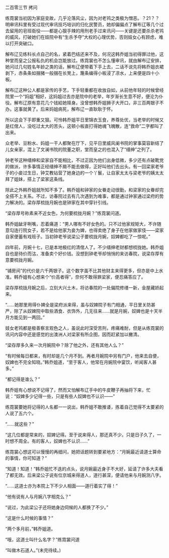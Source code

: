

二百零三节 拷问

练霓裳当初因为家庭变故，几乎沦落风尘，因为对老鸨之类极为憎恶。？21？？明审讯科里有受过现代审讯技巧培训的归化民警员，她却偏偏点了解布辽等几个过去留用的皂班衙役――都是心狠手辣的用刑老手过来讯问――关键是还要杀杀老鸨的威风，打破她们在妓院中有“生杀予夺”大权的心理优势，否则妓女心有顾虑，难以打开突破口。

解布辽见练科长点自己的名，紧着巴结还来不及，何况这韩乔姐当初得罪过他，这种堂而皇之公报私仇的机会岂能放过。练霓裳也不怎么懂审讯，就由解布辽安排，她问过几句姓名年龄之类的话，解布辽便带着下手上去，二话不说先将韩乔姐衣裙剥下，赤条条如捆猪一般捆在长凳上，篾条编得小板浸了凉水，上来便是四十小板。

解布辽这种公人都是家传的手艺，下手轻重都在收放自如，从前他年轻的时候曾经院里一个“妈姐”相好，这妈姐过去亦是院中的老举，年岁渐长生意不好，便沦为仆役。解布辽原有意花几个钱給她赎身。没曾想韩乔姐狮子大开口，非三百两银子不办。这事就黄了。后来妈姐病死，解布辽一直耿耿于怀。

所以这会下手即重又狠。可怜韩乔姐平日里锦衣玉食，养尊处优，当老举的时候又是红倌人，没吃过太大的苦头，这顿小板直打得她魂飞魄散，连“救命”二字都叫了出来。

众老举、豆粉水、妈姐一干人都聚在厅下，见平日里威风阑书院的掌事莫容新结了儿女亲家，混上了文澜书院的院董之职，堂而皇之的也混入了“缙绅”之列了。

钟老爷这种缙绅和梁家自不能相比，不过正因为他们出身低微，多少还有点破靴党的做派，许多事情正经缙绅不屑不能去做得，正好叫他们去出头。有一回梁家老爷子的小妾过生日，钟艾教钻营了她身边的一个丫鬟，让自家太太与梁老爷的姨太太拜了姐妹，搭上了梁家这条线。

除此之外韩乔姐就所知不多了。韩乔姐和钟家的女眷走动很勤，和梁家的女眷却完全搭不上关系。不过，访春院过去有几次遇到为难事，都是通过钟家通过梁府的势力解决的。梁存厚梳拢月婉也是钟家在其中穿针引线。

“梁存厚号称素来不近女色，为何要梳拢月婉？”练霓裳问道。

韩乔姐龇牙咧嘴，忍着痛道：“男人哪有不好女色的。只不过他家规矩大，不许随意勾连行院女子，若不是给他家为妾为婢，也得卖绝了身子在他家做家伎――梁家自家便蓄有戏班子。当初钟老爷说梁公子要梳拢月婉，奴婢都吃了一惊呢。”

四年前，月婉十七，已是本地极红的清倌人了。不少缙绅老财都想梳拢她。韩乔姐自也是待价而沽，准备卖个好价钱。没想到钟老爷却悄悄的来访春院，说梁存厚有意要梳拢月婉。

“铺房间”的代价是六千两银子。这个数字虽不比其他财主来得更多，但亦是中上水准。韩乔姐有心想来个“价高者得”，奈何不敢得罪梁家，便忍痛答应了。

梁存厚梳拢月婉之后，立刻大兴土木，将访春院的一处偏院修缮一新，金屋藏娇起来。

“……她那里用得仆婢全是梁府派来得，虽与奴婢院子有门相通，平日里关防甚严，除了从奴婢院中取些酒食、衣饰外，几无往来……就是月婉，奴婢也是十天半月方能见到一两回。”

妓女老鸨都是极善察言观色之人，虽说此时深受苦刑，疼痛难耐，但是从练霓裳的讯问内容中还是感觉的出澳洲人对梁家有所企图，因而赶紧加以撇清。

“梁存厚多久来一次月婉院中？除了他之外，还有其他人么？”

“有时候每日都来，有时却是几个月不到。再者月婉院中另有门户，他来去自便，奴婢也不完全知晓。”韩乔姐道，“至于客人，他常在月婉院中宴饮，听闻客人甚多。”

“都记得是谁么？”

韩乔姐有心想说不记得了，然而又怕解布辽手中的牛皮鞭子再抽将下来，忙说：“奴婢多少记得一些，只是有些人奴婢也不认识――”

练霓裳要她将记得的人名都一一说出，韩乔姐不敢推诿，拣着自己觉得不太要紧的人说了五六个。

“……就这些？”

“这几位都是常来的，奴婢记得。至于说来得人，那还真不少。只是日子久了，一时想不周全。有的客人，奴婢也不认识……”

练霓裳心想这可以慢慢的再细问，她把话题转到要紧地方：“月婉最近请道士算命的事情，你可知道？”

“知道！知道！”韩乔姐忙不迭的点头，说月婉最近身子不大好，延请了许多大夫看了都无效。后来梁公子说有位京城来得道人，道行甚深，便请他来与月婉测八字。

“……这道士亦为本院上下不少人相面――道行着实了得！”

“他有说有人与月婉八字相克么？”

“说过，为此梁公子还将她身边伺候的人都换了不少。”

“这是什么时候的事情？”

“两个多月前，”韩乔姐道。

“哦，这道士叫什么名字？”练霓裳问道

“叫做木石道人。”(未完待续。)

